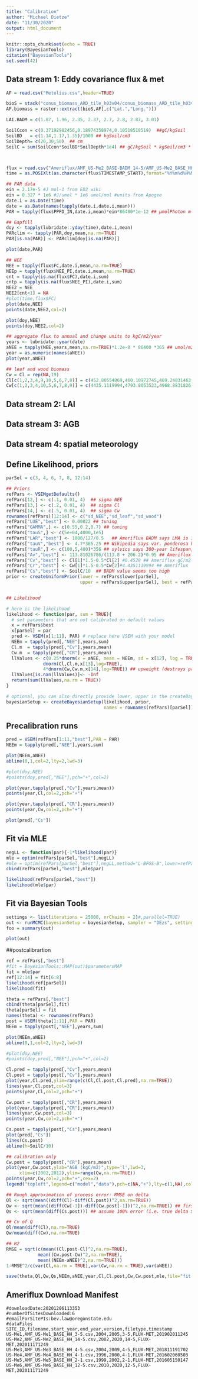 ```yaml
---
title: "Calibration"
author: "Michael Dietze"
date: "11/30/2020"
output: html_document
---
```


```r
knitr::opts_chunk$set(echo = TRUE)
library(BayesianTools)
citation("BayesianTools")
set.seed(42)
```


## Data stream 1: Eddy covariance flux & met
```r
AF = read.csv("Metolius.csv",header=TRUE)

bioS = stack("conus_biomass_ARD_tile_h03v04/conus_biomass_ARD_tile_h03v04.tif")
AF.biomass = raster::extract(bioS,AF[,c("Lat.","Long.")])

LAI.BADM = c(1.87, 1.96, 2.35, 2.37, 2.7, 2.8, 2.87, 3.01)

SoilCcon = c(0.37192982456,0.18974358974,0.10518518519)  ##gC/kgSoil
SoilBD   = c(1.14,1.17,1.35)/1000 ## kgSoil/cm3  
SoilDepth= c(20,30,50)  ## cm
SoilC = sum(SoilCcon*SoilBD*SoilDepth*1e4) ## gC/kgSoil * kgSoil/cm3 * cm3/m2  ->kgC/m2



flux = read.csv("Ameriflux/AMF_US-Me2_BASE-BADM_14-5/AMF_US-Me2_BASE_HH_14-5.csv",header = TRUE,skip=2,na.strings = c(-9999,-6999))
time = as.POSIXlt(as.character(flux$TIMESTAMP_START),format="%Y%m%d%H%M")

## PAR data
ein = 2.17e-5 #J mol-1 from ED2 wiki
ein = 0.327 * 1e6 #J/umol * 1e6 umol/mol #units from Apogee 
date.i = as.Date(time)
date = as.Date(names(tapply(date.i,date.i,mean)))
PAR = tapply(flux$PPFD_IN,date.i,mean)*ein*86400*1e-12 ## µmolPhoton m-2 s-1 -> MJ /m2 /day

## Gapfill
doy <- tapply(lubridate::yday(time),date.i,mean)
PARclim <- tapply(PAR,doy,mean,na.rm=TRUE)
PAR[is.na(PAR)] <- PARclim[doy[is.na(PAR)]]

plot(date,PAR)

## NEE
NEE = tapply(flux$FC,date.i,mean,na.rm=TRUE)
NEEp = tapply(flux$NEE_PI,date.i,mean,na.rm=TRUE)
cnt = tapply(is.na(flux$FC),date.i,sum)
cntp = tapply(is.na(flux$NEE_PI),date.i,sum)
NEE2 = NEE
NEE2[cnt<1] = NA
#plot(time,flux$FC)
plot(date,NEE)
points(date,NEE2,col=2)

plot(doy,NEE)
points(doy,NEE2,col=2)

## aggregate flux to annual and change units to kgC/m2/year
years <- lubridate::year(date)
aNEE = tapply(NEE,years,mean,na.rm=TRUE)*1.2e-8 * 86400 *365 ## umol/m2/sec * kg/umol * sec/day
year = as.numeric(names(aNEE))
plot(year,aNEE)

## leaf and wood biomass
Cw = Cl = rep(NA,19)
Cl[c(1,2,3,4,9,10,5,6,7,8)] = c(452.80554869,460.10972745,469.24831463,477.98289883,525.91518937,535.12650483, 485.76130987,496.26140507,506.1776831,514.03435729)/1000
Cw[c(1,2,3,4,10,5,6,7,8,9)] = c(4435.1119994,4793.8053523,4968.8831826,5140.6894352,6293.0243086,5305.4365914,5504.2730671,5699.6935828,5871.0926993,6100.944853)/1000

```

## Data stream 2: LAI

## Data stream 3: AGB


## Data stream 4: spatial meteorology


## Define Likelihood, priors
```r
parSel = c(3, 4, 6, 7, 8, 12:14)

## Priors
refPars <- VSEMgetDefaults()
refPars[12,] <- c(.1, 0.01, 4)  ## sigma NEE
refPars[13,] <- c(.2, 0.01, 4)  ## sigma Cl
refPars[14,] <- c(.5, 0.01, 4)  ## sigma Cw
rownames(refPars)[12:14] <- c("sd_NEE","sd_leaf","sd_wood")
refPars["LUE","best"] <- 0.00022 ## tuning
refPars["GAMMA",] <- c(0.55,0.2,0.7) ## tuning
refPars["tauS",] <- c(5e+04,4000,1e5) 
refPars["LAR","best"] <- 1000/127/0.5   ## Ameriflux BADM says LMA is 127 g m-2  -> m2/kgC
refPars["tauV","best"] <- 4.7*365.25 ## Wikipedia says var. ponderosa has a longevity of 4.7+/-0.14 years
refPars["tauR",] <- c(100,5,400)*356 ## sylvics says 300-year lifespan, but there will be branchfall and fine litter
refPars["Av","best"] <- 113.81026786/(113.8 + 206.2)*0.95 ## Ameriflux litter prod/(litter+wood prod) * tuning fudge factor
refPars["Cv","best"] <- Cl[1]*1.5-0.5*Cl[2] #0.4528 ## Ameriflux gC/m2 -> kgC/m2 ## LAI.BADM[1]/refPars["LAR","best"]
refPars["Cr","best"] <- Cw[1]*1.5-0.5*Cw[2]#4.4351119994 ## Ameriflux
refPars["Cs","best"] <- SoilC/10  ## BADM value seems too high
prior <- createUniformPrior(lower = refPars$lower[parSel], 
                            upper = refPars$upper[parSel], best = refPars$best[parSel])


## Likelihood

# here is the likelihood 
likelihood <- function(par, sum = TRUE){
  # set parameters that are not calibrated on default values 
  x = refPars$best
  x[parSel] = par
  pred <- VSEM(x[1:11], PAR) # replace here VSEM with your model
  NEEm = tapply(pred[,"NEE"],years,sum)
  Cl.m  = tapply(pred[,"Cv"],years,mean)
  Cw.m  = tapply(pred[,"CR"],years,mean)
  llValues <- c(0.25*dnorm(x = aNEE, mean = NEEm, sd = x[12], log = TRUE),  ## downweight because less important
              dnorm(Cl,Cl.m,x[13],log=TRUE),
              4*dnorm(Cw,Cw.m,x[14],log=TRUE)) ## upweight (destroys prob interpretation, but var most important)
  llValues[is.nan(llValues)]<- -Inf
  return(sum(llValues,na.rm = TRUE))
}

# optional, you can also directly provide lower, upper in the createBayesianSetup, see help
bayesianSetup <- createBayesianSetup(likelihood, prior, 
                                     names = rownames(refPars)[parSel])#,parallel = TRUE)#,parallelOptions = list(variables=list(refPars=,"parSel","PAR","years","aNEE","Cl","Cw")))
```

## Precalibration runs
```r
pred = VSEM(refPars[1:11,"best"],PAR = PAR)
NEEm = tapply(pred[,"NEE"],years,sum)

plot(NEEm,aNEE)
abline(0,1,col=2,lty=2,lwd=3)

#plot(doy,NEE)
#points(doy,pred[,"NEE"],pch="+",col=2)

plot(year,tapply(pred[,"Cv"],years,mean))
points(year,Cl,col=2,pch="+")

plot(year,tapply(pred[,"CR"],years,mean))
points(year,Cw,col=2,pch="+")

plot(pred[,"Cs"])

```

## Fit via MLE
```r
negLL <- function(par){-1*likelihood(par)}
mle = optim(refPars[parSel,"best"],negLL)
#mle = optim(refPars[parSel,"best"],negLL,method="L-BFGS-B",lower=refPars[parSel,"lower"],upper=refPars[parSel,"upper"])
cbind(refPars[parSel,"best"],mle$par)

likelihood(refPars[parSel,"best"])
likelihood(mle$par)

```



## Fit via Bayesian Tools
```r
settings <- list(iterations = 25000, nrChains = 2)#,parallel=TRUE)
out <- runMCMC(bayesianSetup = bayesianSetup, sampler = "DEzs", settings = settings)
foo = summary(out)
```

```r
plot(out)
```


##postcalibrartion
```r
ref = refPars[,"best"]
#fit = BayesianTools::MAP(out)$parametersMAP
fit = mle$par
ref[12:14] = fit[6:8]
likelihood(ref[parSel])
likelihood(fit)

theta = refPars[,"best"]
cbind(theta[parSel],fit)
theta[parSel] = fit
names(theta) <- rownames(refPars)
post = VSEM(theta[1:11],PAR = PAR)
NEEm = tapply(post[,"NEE"],years,sum)

plot(NEEm,aNEE)
abline(0,1,col=2,lty=2,lwd=3)

#plot(doy,NEE)
#points(doy,pred[,"NEE"],pch="+",col=2)

Cl.pred = tapply(pred[,"Cv"],years,mean)
Cl.post = tapply(post[,"Cv"],years,mean)
plot(year,Cl.pred,ylim=range(c(Cl,Cl.post,Cl.pred),na.rm=TRUE))
lines(year,Cl.post,col=3)
points(year,Cl,col=2,pch="+")

Cw.post = tapply(post[,"CR"],years,mean)
plot(year,tapply(pred[,"CR"],years,mean))
lines(year,Cw.post,col=3)
points(year,Cw,col=2,pch="+")

Cs.post = tapply(post[,"Cs"],years,mean)
plot(pred[,"Cs"])
lines(Cs.post)
abline(h=SoilC/10)

## calibration only
Cw.post = tapply(post[,"CR"],years,mean)
plot(year,Cw.post,ylab="AGB (kgC/m2)",type='l',lwd=3,
     xlim=c(2002,2012),ylim=range(Cw,na.rm=TRUE))
points(year,Cw,col=2,pch="+",cex=2)
legend("topleft",legend=c("model","data"),pch=c(NA,"+"),lty=c(1,NA),col=1:2)

## Rough approximation of process error: RMSE on delta
Ql <- sqrt(mean((diff(Cl)-diff(Cl.post))^2,na.rm=TRUE))
Qw <- sqrt(mean((diff(Cw[-1])-diff(Cw.post[-1]))^2,na.rm=TRUE)) ## first value bit of an outlier
Qs <- sqrt(mean(diff(Cs.post))) ## assume 100% error (i.e. true delta Soil C = 1)

## Cv of Q
Ql/mean(diff(Cl),na.rm=TRUE)
Qw/mean(diff(Cw),na.rm=TRUE)

## R2
RMSE = sqrt(c(mean((Cl.post-Cl)^2,na.rm=TRUE),
            mean((Cw.post-Cw)^2,na.rm=TRUE),
            mean((NEEm-aNEE)^2,na.rm=TRUE)))
1-RMSE^2/c(var(Cl,na.rm = TRUE),var(Cw,na.rm = TRUE),var(aNEE))

save(theta,Ql,Qw,Qs,NEEm,aNEE,year,Cl,Cl.post,Cw,Cw.post,mle,file="fit.RData")
```



## Ameriflux Download Manifest
```
#downloadDate:20201206113353
#numberOfSitesDownloaded:6
#emailForSitePIs:bev.law@oregonstate.edu
#dataFiles
SITE_ID,filename,start_year,end_year,version,filetype,timestamp
US-Me1,AMF_US-Me1_BASE_HH_3-5.csv,2004,2005,3-5,FLUX-MET,201902011245
US-Me2,AMF_US-Me2_BASE_HH_14-5.csv,2002,2020,14-5,FLUX-MET,202011171249
US-Me3,AMF_US-Me3_BASE_HH_4-5.csv,2004,2009,4-5,FLUX-MET,201811191702
US-Me4,AMF_US-Me4_BASE_HH_4-1.csv,1996,2000,4-1,FLUX-MET,201602060503
US-Me5,AMF_US-Me5_BASE_HH_2-1.csv,1999,2002,2-1,FLUX-MET,201605150147
US-Me6,AMF_US-Me6_BASE_HH_12-5.csv,2010,2020,12-5,FLUX-MET,202011171249
```

